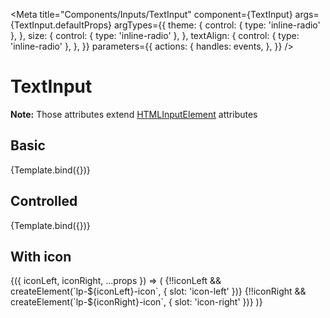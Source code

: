 



<Meta
  title="Components/Inputs/TextInput"
  component={TextInput}
  args={TextInput.defaultProps}
  argTypes={{
    theme: {
      control: { type: 'inline-radio' },
    },
    size: {
      control: { type: 'inline-radio' },
    },
    textAlign: {
      control: { type: 'inline-radio' },
    },
  }}
  parameters={{
    actions: {
      handles: events,
    },
  }}
/>


# TextInput

<ArgsTable of={TextInput} />

**Note:** Those attributes extend [HTMLInputElement](https://www.w3schools.com/tags/tag_input.asp) attributes

## Basic

<Canvas>
  <Story name="Basic">
    {Template.bind({})}
  </Story>
</Canvas>

## Controlled

<Canvas>
  <Story
    name="Controlled"
    args={{
      value: 'Text',
    }}
    argTypes={{
      theme: {
        table: { disable: true },
      },
      size: {
        table: { disable: true },
      },
      textAlign: {
        table: { disable: true },
      },
      error: {
        table: { disable: true },
      },
      disabled: {
        table: { disable: true },
      },
      readOnly: {
        table: { disable: true },
      },
    }}
  >
    {Template.bind({})}
  </Story>
</Canvas>

## With icon

<WithIconStoryDescription />

<Canvas withSource={SourceState.OPEN}>
  <Story
    name="With icon"
    args={{
      iconLeft: icons[0],
    }}
    argTypes={{
      iconLeft: {
        options: icons,
        control: { type: 'select' },
      },
      iconRight: {
        options: icons,
        control: { type: 'select' },
      },
      theme: {
        table: { category: 'Input args' },
      },
      size: {
        table: { category: 'Input args' },
      },
      textAlign: {
        table: { category: 'Input args' },
      },
      error: {
        table: { category: 'Input args' },
      },
      value: {
        table: { category: 'Input args' },
      },
      disabled: {
        table: { category: 'Input args' },
      },
      readOnly: {
        table: { category: 'Input args' },
      },
    }}
  >
    {({ iconLeft, iconRight, ...props }) => (
      <lp-text-input key={`${iconLeft}-${iconRight}`} {...getPropsByDefaultProps(TextInput.defaultProps, props)}>
        {!!iconLeft && createElement(`lp-${iconLeft}-icon`, { slot: 'icon-left' })}
        {!!iconRight && createElement(`lp-${iconRight}-icon`, { slot: 'icon-right' })}
      </lp-text-input>
    )}
  </Story>
</Canvas>
